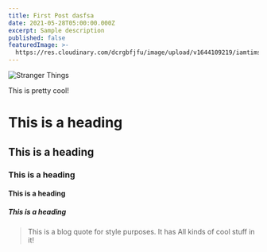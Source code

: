 ```yaml
---
title: First Post dasfsa
date: 2021-05-28T05:00:00.000Z
excerpt: Sample description
published: false
featuredImage: >-
  https://res.cloudinary.com/dcrgbfjfu/image/upload/v1644109219/iamtimsmith/deck_zrvpji.jpg
---
```


![Stranger Things](https://res.cloudinary.com/dcrgbfjfu/image/upload/v1644109219/iamtimsmith/deck_zrvpji.jpg "Stranger Things")

This is pretty cool!

# This is a heading

## This is a heading

### This is a heading

#### This is a heading

##### This is a heading

<EmailSignup />

> This is a blog quote for style purposes. It has
> All kinds of cool stuff in it!
